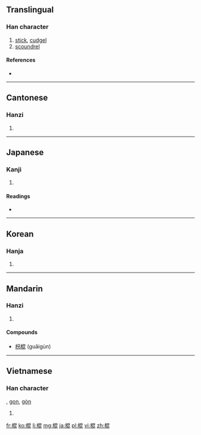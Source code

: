 ==Translingual==

===Han character===
{{Han char|rn=75|rad=木|as=08|sn=12|four=4691<sub>1</sub>|canj=木日心心 (DAPP)}}

# [[stick]], [[cudgel]]
# [[scoundrel]]

====References====
* {{Han ref|kx=0532.050|dkj=14924|dj=0920.130|hdz=21232.030|uh=68CD|ud=26829|bh=B4D2|bd=46290}}

----

==Cantonese==

===Hanzi===
{{yue-hanzi|jyut=|y=gwan3}}

# {{defn|lang=yue|sort=木08}}

----

==Japanese==

===Kanji===
{{ja-kanji|grade=|rs=木08}}

# {{defn|lang=ja|sort=木08}}

====Readings====
* {{ja-readings|on=[[こん]] (kon)|kun=[[つえ]] (tsue)}}

----

==Korean==

===Hanja===
{{ko-hanja|hangeul=[[곤]], [[혼]]|eumhun=|rv=gon, hon|mr=kon, hon|y=kon, hon}}

# {{defn|lang=ko|sort=木08}}

----

==Mandarin==

===Hanzi===
{{cmn-hanzi|pin=[[gùn]] ([[gun4]])|wg=kun<sup>4</sup>}}

# {{defn|lang=cmn|sort=木08}}

====Compounds====
* [[枴棍]] (guǎigùn)

----

==Vietnamese==

===Han character===
{{vi-hantu|côn|rs=木08}}, [[gon]], [[gòn|gòn]]

# {{defn|lang=vi|sort=木08}}

[[fr:棍]]
[[ko:棍]]
[[li:棍]]
[[mg:棍]]
[[ja:棍]]
[[pl:棍]]
[[vi:棍]]
[[zh:棍]]